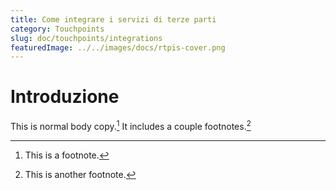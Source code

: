```yaml
---
title: Come integrare i servizi di terze parti
category: Touchpoints
slug: doc/touchpoints/integrations
featuredImage: ../../images/docs/rtpis-cover.png
---
```



# Introduzione

This is normal body copy.[^1] It includes a couple footnotes.[^2]

[^1]: This is a footnote.
[^2]: This is another footnote.
